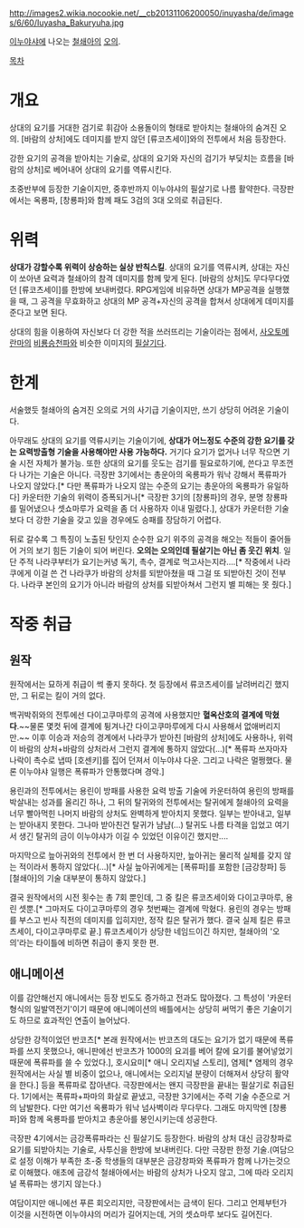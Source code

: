 {{{+1 爆流破}}}

http://images2.wikia.nocookie.net/__cb20131106200050/inuyasha/de/images/6/60/Iuyasha_Bakuryuha.jpg

[[이누야샤]]에 나오는 [[철쇄아]]의 [[오의]].

[[목차]]

= 개요 =
상대의 요기를 거대한 검기로 휘감아 소용돌이의 형태로 받아치는 철쇄아의 숨겨진 오의. [바람의 상처]에도 데미지를 받지 않던 [류코츠세이]와의 전투에서 처음 등장한다.

강한 요기의 공격을 받아치는 기술로, 상대의 요기와 자신의 검기가 부딪치는 흐름을 [바람의 상처]로 베어내어 상대의 요기를 역류시킨다.

초중반부에 등장한 기술이지만, 중후반까지 이누야샤의 필살기로 나름 활약한다. 극장판에서는 옥룡파, [창룡파]와 함께 패도 3검의 3대 오의로 취급된다.

= 위력 =
'''상대가 강할수록 위력이 상승하는 실상 반칙스킬'''. 상대의 요기를 역류시켜, 상대는 자신이 쏘아낸 요력과 철쇄아의 참격 데미지를 함께 맞게 된다. [바람의 상처]도 무다무다였던 [류코츠세이]를 한방에 보내버렸다. RPG게임에 비유하면 상대가 MP공격을 실행했을 때, 그 공격을 무효화하고 상대의 MP 공격+자신의 공격을 합쳐서 상대에게 데미지를 준다고 보면 된다.

상대의 힘을 이용하여 자신보다 더 강한 적을 쓰러뜨리는 기술이라는 점에서, [[사오토메 란마]]의 [[비룡승천파]]와 비슷한 이미지의 [[필살기]]다.

= 한계 =
서술했듯 철쇄아의 숨겨진 오의로 거의 사기급 기술이지만, 쓰기 상당히 어려운 기술이다.

아무래도 상대의 요기를 역류시키는 기술이기에, '''상대가 어느정도 수준의 강한 요기를 갖는 요력방출형 기술을 사용해야만 사용 가능하다.''' 거기다 요기가 없거나 너무 작으면 기술 시전 자체가 불가능. 또한 상대의 요기를 웃도는 검기를 필요로하기에, 쓴다고 무조껀 다 나가는 기술은 아니다. 극장판 3기에서는 총운아의 옥룡파가 워낙 강해서 폭류파가 나오지 않았다.[* 다만 폭류파가 나오지 않는 수준의 요기는 총운아의 옥룡파가 유일하다] 카운터한 기술의 위력이 증폭되거나[* 극장판 3기의 [창룡파]의 경우, 분명 창룡파를 밀어냈으나 셋쇼마루가 요력을 좀 더 사용하자 이내 밀렸다.], 상대가 카운터한 기술보다 더 강한 기술을 갖고 있을 경우에도 승패를 장담하기 어렵다.

뒤로 갈수록 그 특징이 노출된 탓인지 순수한 요기 위주의 공격을 해오는 적들이 줄어들어 거의 보기 힘든 기술이 되어 버린다. '''오의는 오의인데 필살기는 아닌 좀 웃긴 위치'''. 일단 주적 나라쿠부터가 요기는커녕 독기, 촉수, 결계로 먹고사는지라….[* 작중에서 나라쿠에게 이걸 쓴 건 나라쿠가 바람의 상처를 되받아쳤을 때 그걸 또 되받아친 것이 전부다. 나라쿠 본인의 요기가 아니라 바람의 상처를 되받아쳐서 그런지 별 피해는 못 줬다.] 

= 작중 취급 =
== 원작 ==
원작에서는 묘하게 취급이 썩 좋지 못하다. 첫 등장에서 류코츠세이를 날려버리긴 했지만, 그 뒤로는 킬이 거의 없다.

백귀박쥐와의 전투에선 다이고쿠마루의 공격에 사용했지만 '''혈옥산호의 결계에 막혔다'''.~~물론 몇컷 뒤에 결계에 튕겨나간 다이고쿠마루에게 다시 사용해서 없애버리지만.~~ 이후 이승과 저승의 경계에서 나라쿠가 받아친 [바람의 상처]에도 사용하나, 위력이 바람의 상처+바람의 상처라서 그런지 결계에 통하지 않았다(...)[* 폭류파 쓰자마자 나락이 촉수로 냅따 [호센키]를 집어 던져서 이누야샤 다운. 그리고 나락은 멀쩡했다. 물론 이누야샤 일행은 폭류파가 안통했다며 경악.]

용린과의 전투에서는 용린이 방패를 사용한 요력 방출 기술에 카운터하여 용린의 방패를 박살내는 성과를 올리긴 하나, 그 뒤의 탈귀와의 전투에서는 탈귀에게 철쇄아의 요력을 너무 빨아먹힌 나머지 바람의 상처도 완벽하게 받아치지 못했다. 일부는 받아내고, 일부는 받아내지 못한다. 그나마 받아친건 탈귀가 냠냠(...) 탈귀도 나름 타격을 입었고 여기서 생긴 탈귀의 금이 이누야샤가 이길 수 있었던 이유이긴 했지만....

마지막으로 늪아귀와의 전투에서 한 번 더 사용하지만, 늪아귀는 물리적 실체를 갖지 않는 적이라서 통하지 않았다(...)[* 사실 늪아귀에게는 [폭류파]를 포함한 [금강창파] 등 [철쇄아]의 기술 대부분이 통하지 않았다.]

결국 원작에서의 시전 횟수는 총 7회 뿐인데, 그 중 킬은 류코츠세이와 다이고쿠마루, 용린 셋뿐.[* 그마저도 다이고쿠마루의 경우 첫번째는 결계에 막혔다. 용린의 경우는 방패를 부스고 빈사 직전의 데미지를 입히지만, 정작 킬은 탈귀가 했다. 결국 실제 킬은 류코츠세이, 다이고쿠마루로 끝.] 류코츠세이가 상당한 네임드이긴 하지만, 철쇄아의 '오의'라는 타이틀에 비하면 취급이 좋지 못한 편.

== 애니메이션 ==
이를 감안해선지 애니에서는 등장 빈도도 증가하고 전과도 많아졌다. 그 특성이 '카운터 형식의 일발역전기'이기 때문에 애니메이션의 배틀에서는 상당히 써먹기 좋은 기술이기도 하므로 효과적인 연출이 늘어났다.

상당한 강적이었던 반코츠[* 본래 원작에서는 반코츠의 대도는 요기가 없기 때문에 폭류파를 쓰지 못했으나, 애니판에선 반코츠가 1000의 요괴를 베어 칼에 요기를 불어넣었기 때문에 폭류파를 쓸 수 있었다.], 호시요미[* 애니 오리지널 스토리], 염제[* 염제의 경우 원작에서는 사실 별 비중이 없으나, 애니에서는 오리지널 분량이 더해져서 상당히 활약을 한다.] 등을 폭류파로 잡아낸다. 극장판에서는 왠지 극장판을 끝내는 필살기로 취급된다. 1기에서는 폭류파+파마의 화살로 끝냈고, 극장판 3기에서는 주력 기술 수준으로 거의 남발한다. 다만 여기선 옥룡파가 워낙 넘사벽이라 무다무다. 그래도 마지막엔 [창룡파]와 함께 옥룡파를 받아치고 총운아를 봉인시키는데 성공한다.

극장판 4기에서는 금강폭류파라는 신 필살기도 등장한다. 바람의 상처 대신 금강창파로 요기를 되받아치는 기술로, 사투신을 한방에 보내버린다. 다만 극장판 한정 기술.(여담으로 설정 이해가 부족한 초-중 학생들의 대부분은 금강창파와 폭류파가 함께 나가는것으로 이해했다. 애초에 금강석 철쇄아에서는 바람의 상처가 나오지 않고, 그에 따라 오리지널 폭류파는 생기지 않는다.)

여담이지만 애니에선 푸른 회오리지만, 극장판에서는 금색이 된다. 그리고 언제부턴가 이것을 시전하면 이누야샤의 머리가 길어지는데, 거의 셋쇼마루 보다도 길어진다.
